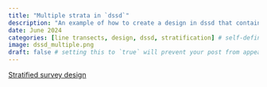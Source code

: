 ```yaml
---
title: "Multiple strata in `dssd`"
description: "An example of how to create a design in dssd that contains multiple strata, with different design characteristics in each stratum."
date: June 2024
categories: [line transects, design, dssd, stratification] # self-defined categories
image: dssd_multiple.png
draft: false # setting this to `true` will prevent your post from appearing on your listing page until you're ready!
---
```


[Stratified survey design](https://distancedevelopment.github.io/dssd/articles/MultiStrataVignette.html)